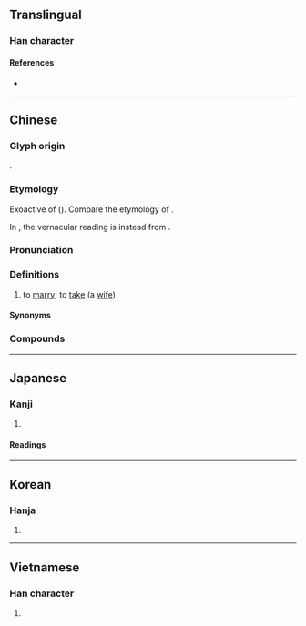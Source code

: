 {{character info}}
==Translingual==

===Han character===
{{Han char|rn=38|rad=女|as=08|sn=11|four=17404|canj=SEV|ids=⿱取女}}

====References====
* {{Han ref|kx=0263.300|dkj=06365|dj=0530.180|hdz=21056.010|uh=5A36|ud=23094|bh=B0F9|bd=45305}}

----

==Chinese==
{{zh-forms}}

===Glyph origin===
{{Han etym}}
{{Han compound|取|女|ls=psc|c1=p|c2=s}}.

===Etymology===
Exoactive of {{och-l|取|to take; to obtain; to collect; to fetch}} ({{zh-ref|Schuessler, 2007}}). Compare the etymology of {{zh-l|*嫁}}.

In {{cog|nan|-}}, the vernacular reading is instead from {{zh-l|𤆬|chhōa|to lead; to guide}}.

===Pronunciation===
{{zh-pron
|m=qǔ,qù,1nb=standard,1nc=vernacular,2nb=literary
|m-s=qu3/ju4
|dg=чү2
|c=ceoi2,cou2,ceoi3
|c_note=ceoi2, cou2 - vernacular; ceoi3 - literary
|c-t=tui2,tui1
|c-t_note=tui2 - vernacular; tui1 - literary
|g=cy3
|h=pfs=chhí;gd=qi3
|j=ceh4/qy2
|mb=chṳ̌
|md=ché̤ṳ
|mn=ml,jj,tw:chhōa/xm,qz,jj:chhú/zz:chhí/tw:chhū
|mn_note=chhōa - vernacular; chhú/chhí/chhū - literary
|mn-t=cua7/cu2
|mn-t_note=cua7 - vernacular; cu2 - literary
|w=2qy
|x=zi4
|mc=2
|oc=1,2+1
|cat=v
}}
{{attn|zh|相俞切 seems to mean something different}}

===Definitions===
{{zh-hanzi}}

# {{lb|zh|of a man}} to [[marry]]; to [[take]] (a [[wife]])
#: {{zh-x|娶 老婆|to '''marry''' a woman}}

====Synonyms====
{{zh-syn-saurus|結婚}}

===Compounds===
{{zh-der|停妻再娶|再娶|另娶|娶妻|娶妻生子|娶媳婦|娶親|嫁娶|子平畢娶|明媒正娶|河伯娶婦|牽絲娶婦|迎娶}}

{{zh-cat|Intermediate|Marriage}}

----

==Japanese==

===Kanji===
{{ja-kanji|grade=|rs=女08}}

# {{rfdef|ja|sort=女08}}

====Readings====
{{ja-readings
|goon=す
|kanon=しゅ
|kun=めと-る
}}

----

==Korean==

===Hanja===
{{ko-hanja|취}}

# {{rfdef|ko|sort=女08}}

----

==Vietnamese==

===Han character===
{{vi-readings|readings=thú|rs=女08}}

# {{rfdef|vi}}
